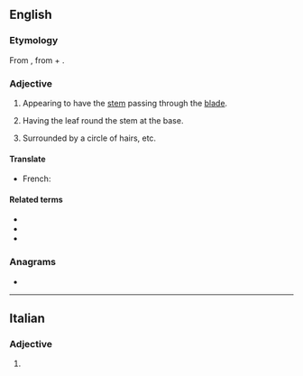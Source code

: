 ==English==

===Etymology===
From {{etyl|New Latin|en}} {{m|la|perfoliata}}, from {{etyl|la|en}} {{m|la|per||through}} + {{etyl|la|en}} {{m|la|foliatus|foliata|foliate}}.

===Adjective===
{{en-adj|-}}

# {{lb|en|botany|of leaves}} Appearing to have the [[stem]] passing through the [[blade]].
# {{lb|en|botany|of leaves}} Having the leaf round the stem at the base.
# {{lb|en|zoology}} Surrounded by a circle of hairs, etc.

====Translate====
{{trans-top|botany}}
*French: {{t+|fr|perfolié}}
{{trans-bottom}}

====Related terms====
* {{l|en|peltate}}
* {{l|en|connate}}
* {{l|en|amplexicaul}}

===Anagrams===
* {{anagrams|en|a=aeefiloprt|pie floater}}

----

==Italian==

===Adjective===
{{head|it|adjective form}}

# {{feminine plural of|it|perfoliato}}